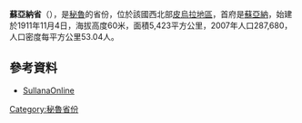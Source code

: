 '''蘇亞納省'''（{{lang-es|Provincia de Sullana}}），是[[秘魯|秘魯]]的省份，位於該國西北部[[皮烏拉地區|皮烏拉地區]]，首府是[[蘇亞納|蘇亞納]]，始建於1911年11月4日，海拔高度60米，面積5,423平方公里，2007年人口287,680，人口密度每平方公里53.04人。

==參考資料==
* {{es icon}} [https://web.archive.org/web/20190508190400/http://www.sullanaonline.com/ SullanaOnline]

{{coord|4|53|24|S|80|40|48|W|type:adm2nd_source:itwiki|display=title}}

{{Peru-geo-stub}}
{{秘魯省份|state=collapsed}}
[[Category:秘魯省份|Category:秘魯省份]]